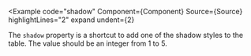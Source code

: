 
<Example
  code="shadow"
  Component={Component}
  Source={Source}
  highlightLines="2"
  expand
  undent={2}
>
  The `shadow` property is a shortcut to add one of the shadow styles to the
  table.  The value should be an integer from 1 to 5.
</Example>
